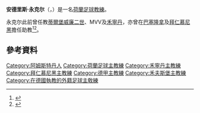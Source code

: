{{noteTA|G1=足球|G2=德甲}}
{{Infobox football biography 2
| playername          = 安德里斯·永克尔<br />''Andries Jonker''
| image               = [[File:Andries_Jonker.jpg|250px]]
| caption             =  
| fullname            =  
| dateofbirth         = {{birth date and age|1962|9|22|df=yes}}
| cityofbirth         = [[阿姆斯特丹|阿姆斯特丹]]
| countryofbirth      = [[荷蘭|荷蘭]]
| dateofdeath         =  
| cityofdeath         =  
| countryofdeath      =  
| height              =  
| position            = 主教練
| currentclub         = 
| youthyears1         =  
| youthclubs1         = [[禾寧丹足球會|禾寧丹]] 
| years1              = 
| clubs1              = [[Volewijckers|沃勒维茨克]] 
| caps1               =  
| goals1              =  
| years2              =  
| clubs2              = [[De_Meer|迪美亞]] 
| caps2               =  
| goals2              =  
| years3              =  
| clubs3              = [[ZFC|赞丹]] 
| caps3               =  
| goals3              = 
| totalcaps           =  
| totalgoals          =  
| nationalyears1      =  
| nationalteam1       =  
| nationalcaps1       =  
| nationalgoals1      =  
| medaltemplates      = 
| manageryears1       = 1997–1999
| managerclubs1       = [[禾寧丹足球會|禾寧丹]]〈助教〉
| manageryears2       = 1999–2000
| managerclubs2       = [[禾寧丹足球會|禾寧丹]]
| manageryears3       = 2002–2003
| managerclubs3       = [[巴塞罗那足球俱乐部|巴塞隆拿]]〈助教〉
| manageryears4       = 2003–2006
| managerclubs4       = MVV
| manageryears5       = 2007–2009
| managerclubs5       = [[蒂爾堡威廉二世|蒂爾堡威廉二世]]
| manageryears6       = 2009–2011
| managerclubs6       = [[拜仁慕尼黑足球俱乐部|拜仁慕尼黑]]〈助教〉
| manageryears7       = 2011
| managerclubs7       = [[拜仁慕尼黑足球俱乐部|拜仁慕尼黑]]〈过渡〉
| manageryears8       = 2011–2012
| managerclubs8       = [[拜仁慕尼黑二隊|拜仁慕尼黑二隊]]
| manageryears9       = 2017
| managerclubs9       = [[沃尔夫斯堡足球俱乐部|沃尔夫斯堡]]
}}
'''安德里斯·永克尔'''（{{lang-nl|'''Andries Jonker'''}}，{{bd|1962年|9月22日|catIdx=Jonker, Andries}}）是一名[[荷蘭|荷蘭]][[足球|足球]][[教練|教練]]。

永克尔此前曾任教[[蒂爾堡威廉二世|蒂爾堡威廉二世]]、MVV及[[禾寧丹足球會|禾寧丹]]，亦曾在[[巴塞罗那足球俱乐部|巴塞隆拿]]及[[拜仁慕尼黑足球俱乐部|拜仁慕尼黑]]擔任助教<ref>{{cite web |language=nl |url=http://www.ronaldzwiers.0catch.com/Spelers/J/Jonker,%20Andries/Andries%20Jonker.htm |title=Andries Jonker |publisher=''Ronaldzwiers.0catch.com'' |accessdate=2010-04-27 |archive-url=https://www.webcitation.org/69UZfJZYP?url=http://www.ronaldzwiers.0catch.com/Spelers/J/Jonker%2C%20Andries/Andries%20Jonker.htm |archive-date=2012-07-28 |dead-url=yes }}</ref><ref>{{cite web |language=en |title=New boss and board planning for next termn |publisher=[[拜仁慕尼黑足球俱乐部|''fcbayern.t-home.de'']] |accessdate=2009-06-03 |date=2009-06-03 |url=http://www.fcbayern.t-home.de/en/news/news/2009/19741.php |archive-date=2012-07-28 |archive-url=https://www.webcitation.org/69UZfo0Y9?url=http://www.fcbayern.telekom.de/en/news/news/2009/19741.php |dead-url=no }}</ref>。

== 參考資料 ==
{{Reflist}}

{{DEFAULTSORT:Jonker, Andries}}
[[Category:阿姆斯特丹人|Category:阿姆斯特丹人]]
[[Category:荷蘭足球主教練|Category:荷蘭足球主教練]]
[[Category:禾寧丹主教練|Category:禾寧丹主教練]]
[[Category:拜仁慕尼黑主教練|Category:拜仁慕尼黑主教練]]
[[Category:德甲主教練|Category:德甲主教練]]
[[Category:禾夫斯堡主教練|Category:禾夫斯堡主教練]]
[[Category:在德國執教的外籍足球主敎練|Category:在德國執教的外籍足球主敎練]]